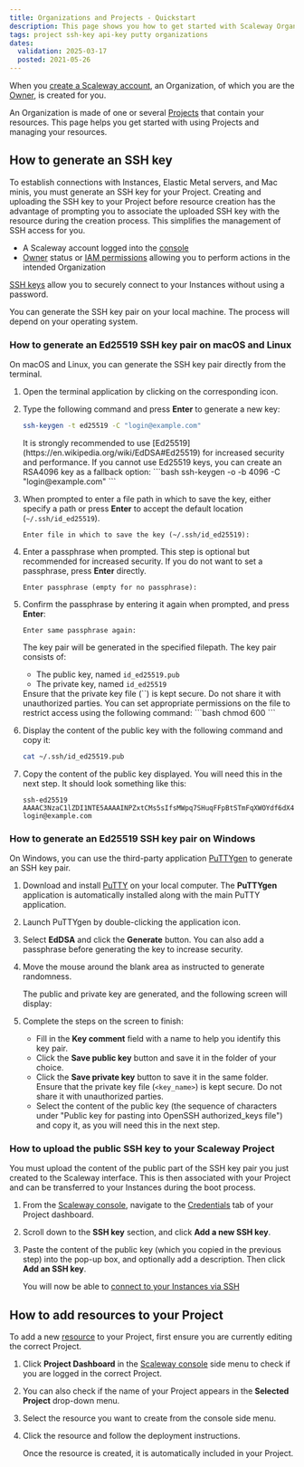 ```yaml
---
title: Organizations and Projects - Quickstart
description: This page shows you how to get started with Scaleway Organizations and Projects.
tags: project ssh-key api-key putty organizations
dates:
  validation: 2025-03-17
  posted: 2021-05-26
---
```




When you [create a Scaleway account](/account/how-to/create-an-account/), an Organization, of which you are the [Owner](/iam/concepts/#owner), is created for you.

An Organization is made of one or several [Projects](/organizations-and-projects/concepts/#project) that contain your resources. This page helps you get started with using Projects and managing your resources.

## How to generate an SSH key

To establish connections with Instances, Elastic Metal servers, and Mac minis, you must generate an SSH key for your Project. Creating and uploading the SSH key to your Project before resource creation has the advantage of prompting you to associate the uploaded SSH key with the resource during the creation process. This simplifies the management of SSH access for you.

<Requirements />

- A Scaleway account logged into the [console](https://console.scaleway.com)
- [Owner](/iam/concepts/#owner) status or [IAM permissions](/iam/concepts/#permission) allowing you to perform actions in the intended Organization

[SSH keys](/organizations-and-projects/concepts/#ssh-key) allow you to securely connect to your Instances without using a password.

You can generate the SSH key pair on your local machine. The process will depend on your operating system.


### How to generate an Ed25519 SSH key pair on macOS and Linux

On macOS and Linux, you can generate the SSH key pair directly from the terminal.

1. Open the terminal application by clicking on the corresponding icon.
    <Lightbox image={image} alt="Terminal Icon" />
2. Type the following command and press **Enter** to generate a new key:
    ```bash
    ssh-keygen -t ed25519 -C "login@example.com"
    ```
    <Message type="important">
        It is strongly recommended to use [Ed25519](https://en.wikipedia.org/wiki/EdDSA#Ed25519) for increased security and performance. If you cannot use Ed25519 keys, you can create an RSA4096 key as a fallback option:
        ```bash
        ssh-keygen -o -b 4096 -C "login@example.com"
        ```
    </Message>
3. When prompted to enter a file path in which to save the key, either specify a path or press **Enter** to accept the default location (`~/.ssh/id_ed25519`).
    ```
    Enter file in which to save the key (~/.ssh/id_ed25519):
    ```
4. Enter a passphrase when prompted. This step is optional but recommended for increased security. If you do not want to set a passphrase, press **Enter** directly.
    ```
    Enter passphrase (empty for no passphrase):
    ```
5. Confirm the passphrase by entering it again when prompted, and press **Enter**:
    ```
    Enter same passphrase again:
    ```

    The key pair will be generated in the specified filepath. The key pair consists of:
    - The public key, named `id_ed25519.pub`
    - The private key, named `id_ed25519`
    <Message type="important">
      Ensure that the private key file (`<key_name>`) is kept secure. Do not share it with unauthorized parties. You can set appropriate permissions on the file to restrict access using the following command:
      ```bash
      chmod 600 <key_name>
      ```
    </Message>
6. Display the content of the public key with the following command and copy it:
    ```bash
    cat ~/.ssh/id_ed25519.pub
    ```
7. Copy the content of the public key displayed. You will need this in the next step. It should look something like this:
    ```
    ssh-ed25519 AAAAC3NzaC1lZDI1NTE5AAAAINPZxtCMs5sIfsMWpq7SHuqFFpBtSTmFqXWOYdf6dX4i login@example.com
    ```

### How to generate an Ed25519 SSH key pair on Windows

On Windows, you can use the third-party application [PuTTYgen](https://www.chiark.greenend.org.uk/~sgtatham/putty/latest.html) to generate an SSH key pair.

1. Download and install [PuTTY](https://www.chiark.greenend.org.uk/~sgtatham/putty/latest.html) on your local computer. The **PuTTYgen** application is automatically installed along with the main PuTTY application.
    <Lightbox image={image2} alt="PuTTYgen App" />
2. Launch PuTTYgen by double-clicking the application icon.
3. Select **EdDSA** and click the **Generate** button. You can also add a passphrase before generating the key to increase security.
    <Lightbox image={image3} alt="PuTTYgen Generate Key" />
4. Move the mouse around the blank area as instructed to generate randomness.
    <Lightbox image={image4} alt="PuTTYgen Randomness" />

    The public and private key are generated, and the following screen will display:
    <Lightbox image={image5} alt="PuTTYgen Keys Generated" />
5. Complete the steps on the screen to finish:
    - Fill in the **Key comment** field with a name to help you identify this key pair.
    - Click the **Save public key** button and save it in the folder of your choice.
    - Click the **Save private key** button to save it in the same folder.
        <Message type="important">
            Ensure that the private key file (`<key_name>`) is kept secure. Do not share it with unauthorized parties.
        </Message>
    - Select the content of the public key (the sequence of characters under "Public key for pasting into OpenSSH authorized_keys file") and copy it, as you will need this in the next step.

### How to upload the public SSH key to your Scaleway Project

You must upload the content of the public part of the SSH key pair you just created to the Scaleway interface. This is then associated with your Project and can be transferred to your Instances during the boot process.

1. From the [Scaleway console](https://console.scaleway.com), navigate to the [Credentials](/organizations-and-projects/concepts/#ssh-key) tab of your Project dashboard.
2. Scroll down to the **SSH key** section, and click **Add a new SSH key**.
3. Paste the content of the public key (which you copied in the previous step) into the pop-up box, and optionally add a description. Then click **Add an SSH key**.

    You will now be able to [connect to your Instances via SSH](/instances/how-to/connect-to-instance/)

## How to add resources to your Project

To add a new [resource](/iam/concepts/#resource) to your Project, first ensure you are currently editing the correct Project.

1. Click **Project Dashboard** in the [Scaleway console](https://console.scaleway.com) side menu to check if you are logged in the correct Project.
2. You can also check if the name of your Project appears in the **Selected Project** drop-down menu.
3. Select the resource you want to create from the console side menu.
4. Click the resource and follow the deployment instructions.

    Once the resource is created, it is automatically included in your Project.